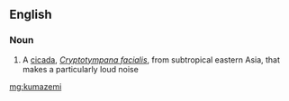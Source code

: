 ==English==

===Noun===
{{en-noun}}

# A [[cicada]], ''[[Cryptotympana facialis]]'', from subtropical eastern Asia, that makes a particularly loud noise

[[mg:kumazemi]]